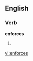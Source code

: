 
==English==

===Verb===
'''enforces'''

# {{third-person singular of|[[enforce]]}}

[[vi:enforces]]